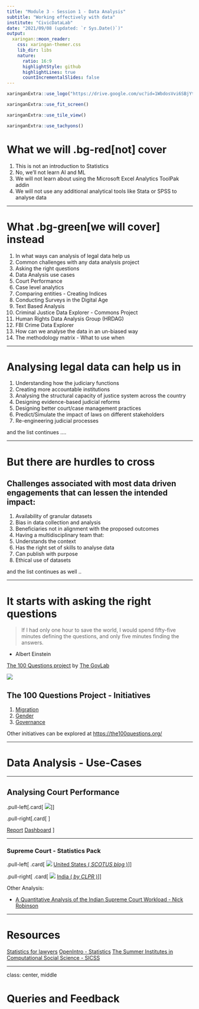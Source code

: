 ```yaml
---
title: "Module 3 - Session 1 - Data Analysis"
subtitle: "Working effectively with data"
institute: "CivicDataLab"
date: "2021/09/08 (updated: `r Sys.Date()`)"
output:
  xaringan::moon_reader:
    css: xaringan-themer.css
    lib_dir: libs
    nature:
      ratio: 16:9
      highlightStyle: github
      highlightLines: true
      countIncrementalSlides: false
---
```


```r
xaringanExtra::use_logo("https://drive.google.com/uc?id=1WbdosVvi6SBjYtEF6kHj-f0wotdHMRgw",link_url = "https://civicdatalab.in",exclude_class = NULL)
```

```r
xaringanExtra::use_fit_screen()
```

```r
xaringanExtra::use_tile_view()
```

```r
xaringanExtra::use_tachyons()
```

# What we will .bg-red[not] cover

1. This is not an introduction to Statistics
2. No, we'll not learn AI and ML
3. We will not learn about using the Microsoft Excel Analytics ToolPak addin
4. We will not use any additional analytical tools like Stata or SPSS to analyse data

---

# What .bg-green[we will cover] instead

1. In what ways can analysis of legal data help us
2. Common challenges with any data analysis project
3. Asking the right questions 
4. Data Analysis use cases
  1. Court Performance
  2. Case level analytics
  3. Comparing entities - Creating Indices
  4. Conducting Surveys in the Digital Age
  5. Text Based Analysis
  6. Criminal Justice Data Explorer - Commons Project
  7. Human Rights Data Analysis Group (HRDAG)
  8. FBI Crime Data Explorer
5. How can we analyse the data in an un-biased way
6. The methodology matrix - What to use when

---

# Analysing legal data can help us in

1. Understanding how the judiciary functions
2. Creating more accountable institutions
3. Analysing the structural capacity of justice system across the country
4. Designing evidence-based judicial reforms
5. Designing better court/case management practices
6. Predict/Simulate the impact of laws on different stakeholders
7. Re-engineering judicial processes

and the list continues .... 

---

# But there are hurdles to cross

## Challenges associated with most data driven engagements that can lessen the intended impact:

1. Availability of granular datasets
2. Bias in data collection and analysis
3. Beneficiaries not in alignment with the proposed outcomes
4. Having a multidisciplinary team that: 
  1. Understands the context
  2. Has the right set of skills to analyse data
  3. Can publish with purpose
5. Ethical use of datasets

and the list continues as well .. 
 
---

# It starts with asking the right questions

> If I had only one hour to save the world, I would spend fifty-five minutes defining the questions, and only five minutes finding the answers. 

- Albert Einstein

[The 100 Questions project](https://the100questions.org/about.html) by [The GovLab](https://www.thegovlab.org/)

![](assets/100questions_process.png)

## The 100 Questions Project - Initiatives

1. [Migration](https://migration.the100questions.org/)
2. [Gender](https://gender.the100questions.org/)
3. [Governance](https://governance.the100questions.org/)

Other initiatives can be explored at [https://the100questions.org/](https://the100questions.org/about.html)

---

# Data Analysis - Use-Cases

---

## Analysing Court Performance

.pull-left[.card[
[![](assets/court_statistics_hlr.png)](https://harvardlawreview.org/category/statistics/)
]
]

.pull-right[.card[
[![]()](https://www.courtstatistics.org/csp-stat-nav-cards-first-row/csp-stat-civil)
]

[Report](https://www.courtstatistics.org/__data/assets/pdf_file/0014/40820/2018-Digest.pdf) [Dashboard](https://www.courtstatistics.org/interactive-data-displays-nav-cards-first-row/pandemic-data)
]

---

### Supreme Court - Statistics Pack

.pull-left[
.card[
![](assets/statpack_scotus.png)
[United States ( _SCOTUS blog_ )](https://www.scotusblog.com/2020/07/final-stat-pack-for-october-term-2019/)
]
]

.pull-right[
.card[
![](assets/statpack_clpr.png)
[India ( _by CLPR_ )](https://scobserver-production.s3.amazonaws.com/uploads/ckeditor/attachments/440/Statistics_Pack_SCO.pdf)
]
]

Other Analysis:

- [A Quantitative Analysis of the Indian Supreme Court Workload - Nick Robinson](https://www.cprindia.org/sites/default/files/articles/SSRN-id2189181.pdf)

---


# Resources

[Statistics for lawyers](http://ndl.ethernet.edu.et/bitstream/123456789/63099/1/348.pdf)
[OpenIntro - Statistics](https://www.openintro.org/book/os/)
[The Summer Institutes in Computational Social Science - SICSS](https://sicss.io/overview)

---

class: center, middle

# Queries and Feedback
